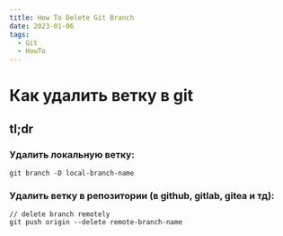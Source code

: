 ```yaml
---
title: How To Delete Git Branch
date: 2023-01-06
tags:
  - Git
  - HowTo
---
```


# Как удалить ветку в git

## tl;dr

### Удалить локальную ветку:

```shell
git branch -D local-branch-name
```

### Удалить ветку в репозитории (в github, gitlab, gitea и тд):

```shell
// delete branch remotely
git push origin --delete remote-branch-name
```
